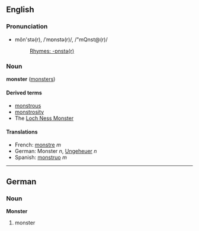 ==English==
===Pronunciation===
*mŏn'stə(r), /ˈmɒnstə(r)/, /"mQnst@(r)/
*:[[Rhymes:English:-ɒnstə(r)|Rhymes: -ɒnstə(r)]]

===Noun===
'''monster''' ([[monsters]])

====Derived terms====
*[[monstrous]]
*[[monstrosity]]
*The [[Loch Ness Monster]]

====Translations====
*French: [[monstre]] ''m''
*German: Monster ''n'', [[Ungeheuer]] ''n''
*Spanish: [[monstruo]] ''m''

----

==German==
===Noun===
'''Monster'''

# monster